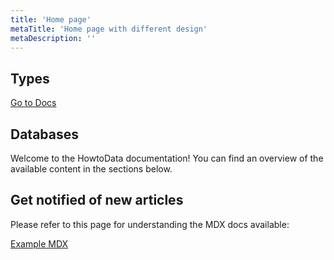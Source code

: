 ```yaml
---
title: 'Home page'
metaTitle: 'Home page with different design'
metaDescription: ''
---
```


## Types

[Go to Docs](intro/intro-db/article)

## Databases

Welcome to the HowtoData documentation! You can find an overview of the available content in the sections below.


## Get notified of new articles

Please refer to this page for understanding the MDX docs available:

[Example MDX](intro/example)
